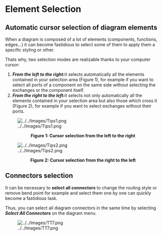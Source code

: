 =Element Selection =

==Automatic cursor selection of diagram elements==

When a diagram is composed of a lot of elements (components, functions, edges...) it can become fastidious to select some of them to apply them a specific styling or other.

Thats why, two selection modes are realizable thanks to your computer cursor:



# '''''From the left to the right: '''''it selects automatically all the elements contained in your selection area (Figure 1), for example if you want to select all ports of a component on the same side without selecting the exchanges or the component itself.
# '''''From the right to the left: '''''it selects not only automatically all the elements contained in your selection area but also those which cross it (Figure 2), for example if you want to select exchanges without their ports.


[[Image:../../Images/Tips1.png]]

<center>'''Figure 1: Cursor selection from the left to the right '''</center>


[[Image:../../Images/Tips2.png]]
<center>'''Figure 2: Cursor selection from the right to the left'''</center>

==Connectors selection==



It can be necessary to '''select all connectors''' to change the routing style or remove bend point for example and select them one by one can quickly become a fastidious task. 

Thus, you can select all diagram connectors in the same time by selecting '''''Select All Connectors''''' on the diagram menu.

[[Image:../../Images/TT7.png]]



